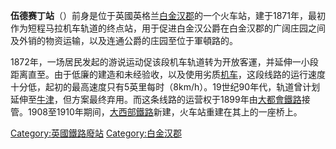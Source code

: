 {{request translation|time=2016-04-28T09:36:49+00:00}}
{{unreferenced|time=2016-04-28T09:36:49+00:00}}
{{Infobox London station
| name = 伍德賽丁
| image_name = <!-- 檔案不存在 Wood Siding station.jpg ，可從英文維基百科取得 -->
| image_alt  = 橋頂短短的木造月台
| locale = [[白金漢郡|白金漢郡]]{{link-en|布里爾 (白金漢郡)|Brill}}
| borough = [[艾爾斯伯里韋爾|艾爾斯伯里韋爾]]
| owner = {{link-en|布里爾電車|Brill Tramway}}
| platforms = 1
| latitude = 51.833
| longitude = -1.0244
| coord_region = GB-BKM
| map_type = Buckinghamshire
| years1 = 1871
| events1 = 開始貨運業務
| years2 = 1872
| events2 = 開始客運業務
| years3 = 1894
| events3 = 重建
| years4 = 1899
| events4 = 轉由[[大都會鐵路|大都會鐵路]]管理
| years5 = 1935 
| events5 = 關閉（[[倫敦交通局|倫敦交通局]]）
}}
'''伍德赛丁站'''（{{lang-en|Wood Siding railway station}}）前身是位于英國英格兰[[白金汉郡|白金汉郡]]{{link-en|本爾伍德森林|Bernwood_Forest}}的一个火车站，建于1871年，最初作为短程马拉机车轨道的终点站，用于促进白金汉公爵在白金汉郡的广阔庄园之间及外销的物资运输，以及连通公爵的庄园至位于軍頓路的{{link-en|艾爾斯伯里及白金漢鐵路|Aylesbury and Buckingham Railway}}。

1872年，一场{{link-en|布里爾 (白金漢郡)|Brill}}居民发起的游说运动促该段机车轨道转为开放客運，并延伸一小段距离直至{{link-en|布里爾站|Brill_railway_station}}。由于低廉的建造和未经验收，以及使用劣质[[鐵路機車|机车]]，这段线路的运行速度十分低，起初的最高速度只有5英里每时（8km/h）。19世纪90年代，轨道曾计划延伸至[[牛津|牛津]]，但方案最终弃用。而这条线路的运营权于1899年由[[大都會鐵路|大都會鐵路]]接管。1908至1910年期间，[[大西部鐵路|大西部鐵路]]新建{{tsl|en|Chiltern_Main_Line|奇尔特恩主线}}，火车站重建在其上的一座桥上。

{{DEFAULTSORT:Wood Siding railway station}}
[[Category:英國鐵路廢站|Category:英國鐵路廢站]]
[[Category:白金汉郡|Category:白金汉郡]]